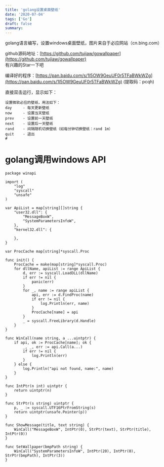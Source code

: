 ```yaml
---
title: 'golang设置桌面壁纸'
date: '2020-07-04'
tags: ['Go']
draft: false
summary: 
---
```


golang语言编写，设置windows桌面壁纸，图片来自于必应网站（cn.bing.com）

github源码地址：[https://github.com/tujiaw/gowallpaper](https://github.com/tujiaw/gowallpaper)    
有兴趣的Star一下吧


编译好的程序：[https://pan.baidu.com/s/1l5OW9GeuUF0r5TFaBWkWZg](https://pan.baidu.com/s/1l5OW9GeuUF0r5TFaBWkWZg)
(提取码：pcqh)

直接双击运行，显示如下：
```
设置微软必应的壁纸，用法如下：
day     - 每天更新壁纸
now     - 设置当天壁纸
prev    - 设置前一天壁纸
next    - 设置后一天壁纸
rand    - 间隔随机切换壁纸（如每分钟切换壁纸：rand 1m）
quit    - 退出
#
```

# golang调用windows API
```
package winapi

import (
	"log"
	"syscall"
	"unsafe"
)

var ApiList = map[string][]string {
	"user32.dll": {
		"MessageBoxW",
		"SystemParametersInfoW",
	},
	"kernel32.dll": {

	},
}

var ProcCache map[string]*syscall.Proc

func init() {
	ProcCache = make(map[string]*syscall.Proc)
	for dllName, apiList := range ApiList {
		d, err := syscall.LoadDLL(dllName)
		if err != nil {
			panic(err)
		}
		for _, name := range apiList {
			api, err := d.FindProc(name)
			if err != nil {
				log.Println(err, name)
			}
			ProcCache[name] = api
		}
		_ = syscall.FreeLibrary(d.Handle)
	}
}

func WinCall(name string, a ...uintptr) {
	if api, ok := ProcCache[name]; ok {
		_, _, err := api.Call(a...)
		if err != nil {
			log.Println(err)
		}
	} else {
		log.Println("api not found, name:", name)
	}
}

func IntPtr(n int) uintptr {
	return uintptr(n)
}

func StrPtr(s string) uintptr {
	p, _ := syscall.UTF16PtrFromString(s)
	return uintptr(unsafe.Pointer(p))
}

func ShowMessage(title, text string) {
	WinCall("MessageBoxW", IntPtr(0), StrPtr(text), StrPtr(title), IntPtr(0))
}

func SetWallpaper(bmpPath string) {
	WinCall("SystemParametersInfoW", IntPtr(20), IntPtr(0), StrPtr(bmpPath), IntPtr(3))
}
````